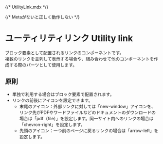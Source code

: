 {/* UtilityLink.mdx */}


{/* Metaがないと正しく動作しない */}

<Meta title="UtilityLink" of={UtilityLinkStories} />

# ユーティリティリンク Utility link

ブロック要素として配置されるリンクのコンポーネントです。  
複数のリンクを並列して表示する場合や、組み合わせて他のコンポーネントを作成する際のパーツとして使用します。

## 原則

- 単独で利用する場合はブロック要素で配置されます。
- リンクの前後にアイコンを設定できます。
  - 末尾のアイコン：外部リンクに対しては「new-window」アイコンを、リンク先がPDFやワードファイルなどのドキュメントのダウンロードの場合は「pdf（file）」を設定します。同一サイト内へのリンクの場合は「chevron-right」を設定します。
  - 先頭のアイコン：一つ前のページに戻るリンクの場合は「arrow-left」を設定します。

<Canvas />
<Controls />

<Stories />
